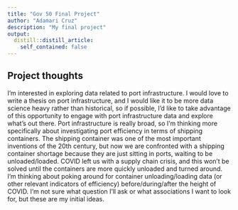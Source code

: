 ```yaml
---
title: "Gov 50 Final Project"
author: "Adamari Cruz"
description: "My final project"
output:
  distill::distill_article:
    self_contained: false
---
```




## Project thoughts

I'm interested in exploring data related to port infrastructure. I would love to write a thesis on port infrastructure, and I would like it to be more data science heavy rather than historical, so if possible, I'd like to take advantage of this opportunity to engage with port infrastructure data and explore what's out there. Port infrastructure is really broad, so I'm thinking more specifically about investigating port efficiency in terms of shipping containers. The shipping container was one of the most important inventions of the 20th century, but now we are confronted with a shipping container shortage because they are just sitting in ports, waiting to be unloaded/loaded. COVID left us with a supply chain crisis, and this won't be solved until the containers are more quickly unloaded and turned around. I'm thinking about poking around for container unloading/loading data (or other relevant indicators of efficiency) before/during/after the height of COVID. I'm not sure what question I'll ask or what associations I want to look for, but these are my initial ideas.